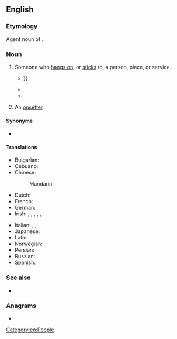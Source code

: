 ==English==

===Etymology===
Agent noun of {{m|en|hang on}}.

===Noun===
{{en-noun|hangers-on}}

# Someone who [[hang on|hangs on]], or [[stick]]s to, a person, place, or service.
#* {{quote-book|en|year=c. 1760-1774|author={{w|Oliver Goldsmith}}|title=An Elegy on the Glory of her Sex, Mrs Mary Blaze|text=Her love was sought, I do aver, / By twenty beaux and more; / The king himself has follow'd her / When she has walk'd before. / But now her wealth and finery fled, / Her '''hangers-on''' cut short all {{...}}}}
#* {{quote-book|en|year=1895| title=Sybil: Or; The Two Nations |author=Benjamin Disraeli | page=161| passage=Not that he was what is commonly called a Screw; that is to say he was not a mere screw; but he was acute and malicious; saw everybody's worth and position at a glance; could not bear to expend his choice wines and costly viands on '''hangers-on''' and toadeaters, though at the same time no man encouraged and required '''hangers-on''' and toadeaters more.}}
#* {{quote-journal|en|year=1939|month=September|author=D. S. Barrie|title=The Railways of South Wales|journal=Railway Magazine|page=158|text=The Rhymney (51 route miles), once an impecunious '''hanger-on''' of the Taff Vale, had enjoyed its own route through Caerphilly into Cardiff since 1871, [...].}}
# {{lb|en|mining|historical}} An [[onsetter]].

====Synonyms====
* {{l|en|onhanger}}

====Translations====
{{trans-top|Someone who hangs on, or sticks}}
* Bulgarian: {{t+|bg|натрапник|m}}
* Cebuano: {{t|ceb|kuyog baboy}}
* Chinese:
*: Mandarin: {{t+|zh|客|tr=kè}}
* Dutch: {{t+|nl|klit|m}}
* French: {{t+|fr|crampon|m}}
* German: {{t+|de|Trabant|m}}
* Irish: {{t|ga|angarúinneach|m}}, {{t|ga|baoiteálaí|m}}, {{t|ga|gabhgaire|m}}, {{t|ga|líodrálaí|m}}, {{t|ga|sáilghiolla|m}}, {{t|ga|táthaire|m}}
{{trans-mid}}
* Italian: {{t+|it|tirapiedi|m|f}}, {{t+|it|ruffiano|m}}, {{t+|it|scagnozzo|m}}
* Japanese: {{t|ja|取り巻き|tr=とりまき, torimaki}}
* Latin: {{t|la|assecula|m}}
* Norwegian: {{t|no|påheng}}
* Persian: {{t+|fa|سوری|tr=sûrî}}
* Russian: {{t+|ru|нахле́бник|m}}
* Spanish: {{t+|es|acoplado|m}}
{{trans-bottom}}

===See also===
* {{l|en|flunky}}

===Anagrams===
* {{anagrams|en|a=aeghnnor|on-hanger|onhanger}}

[[Category:en:People]]